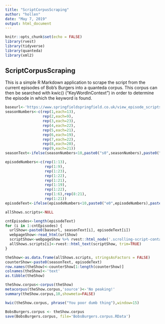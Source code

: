 ```yaml
---
title: "ScriptCorpusScraping"
author: "hollen"
date: "May 7, 2019"
output: html_document
---
```


```r
knitr::opts_chunk$set(echo = FALSE)
library(rvest)
library(tidyverse)
library(quanteda)
library(xml2)
```

## ScriptCorpusScraping

This is a simple R Markdown application to scrape the script from the current episodes of Bob's Burgers into a quanteda corpus.  This corpus can then be searched with kwic() ("KeyWordInContext") in order to determine the episode in which the keyword is found.

```r
baseurl<-'https://www.springfieldspringfield.co.uk/view_episode_scripts.php?tv-show=bobs-burgers&episode='
seasonNumbers<-c(rep(1,each=13),
                 rep(2,each=9),
                 rep(3,each=23),
                 rep(4,each=22),
                 rep(5,each=21),
                 rep(6,each=19),
                 rep(7,each=22),
                 rep(8,each=20),
                 rep(9,each=21))
seasonText<-ifelse(seasonNumbers<10,paste0("s0",seasonNumbers),paste0("s",seasonNumbers))

episodeNumbers<-c(rep(1:13),
                  rep(1:9),
                  rep(1:23),
                  rep(1:22),
                  rep(1:21),
                  rep(1:19),
                  rep(1:22),
                  rep(1:6),rep(8:21),
                  rep(1:21))
episodeText<-ifelse(episodeNumbers<10,paste0("e0",episodeNumbers),paste0("e",episodeNumbers))

allShows.scripts<-NULL

```


```r
cntEpisodes<-length(episodeText)
for (i in 1:cntEpisodes) {
  urlShow<-paste0(baseurl, seasonText[i], episodeText[i])
  webpageShow<-read_html(urlShow)
  scriptShow<-webpageShow %>% rvest::html_node('.scrolling-script-container')
  allShows.scripts[i]<-rvest::html_text(scriptShow, trim=TRUE)
}
```

```r
theShow<-as.data.frame(allShows.scripts, stringsAsFactors = FALSE)
counterShow<-paste0(seasonText, episodeText)
row.names(theShow)<-counterShow[1:length(counterShow)]
colnames(theShow)<-'text'
as.tibble(theShow)

theShow.corpus<-corpus(theShow)
metacorpus(theShow.corpus,'source')<-'No peaking!'
summary(theShow.corpus,10,showmeta=FALSE)
```

```r
kwic(theShow.corpus, phrase("You poor dumb thing"),window=15)
```

```r
BobsBurgers.corpus <- theShow.corpus
save(BobsBurgers.corpus, file='BobsBurgers.corpus.RData')
```

